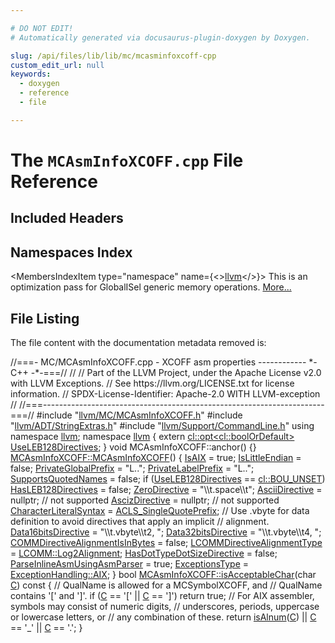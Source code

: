 ```yaml
---

# DO NOT EDIT!
# Automatically generated via docusaurus-plugin-doxygen by Doxygen.

slug: /api/files/lib/lib/mc/mcasminfoxcoff-cpp
custom_edit_url: null
keywords:
  - doxygen
  - reference
  - file

---
```





# The `MCAsmInfoXCOFF.cpp` File Reference

<DoxygenPage pluginConfig={pluginConfig}>



## Included Headers

<IncludesList>
<IncludesListItem
  filePath="llvm/MC/MCAsmInfoXCOFF.h"
  permalink="/docs/api/files/include/include/llvm/include/llvm/mc/mcasminfoxcoff-h"
  isLocal="true" />
<IncludesListItem
  filePath="llvm/ADT/StringExtras.h"
  permalink="/docs/api/files/include/include/llvm/include/llvm/adt/stringextras-h"
  isLocal="true" />
<IncludesListItem
  filePath="llvm/Support/CommandLine.h"
  permalink="/docs/api/files/include/include/llvm/include/llvm/support/commandline-h"
  isLocal="true" />
</IncludesList>

## Namespaces Index

<MembersIndex>

<MembersIndexItem
  type="namespace"
  name={<><a href="/docs/api/namespaces/llvm">llvm</a></>}>
This is an optimization pass for GlobalISel generic memory operations. <a href="/docs/api/namespaces/llvm/#details">More...</a>
</MembersIndexItem>

</MembersIndex>


## File Listing

The file content with the documentation metadata removed is:

<ProgramListing>

<Link id="l00001" /><CodeLine lineNumber="1"><Highlight kind="comment">//===- MC/MCAsmInfoXCOFF.cpp - XCOFF asm properties ------------ &#42;- C++ -&#42;-===//</Highlight><Highlight kind="normal"></Highlight></CodeLine>
<Link id="l00002" /><CodeLine lineNumber="2"><Highlight kind="normal"></Highlight><Highlight kind="comment">//</Highlight><Highlight kind="normal"></Highlight></CodeLine>
<Link id="l00003" /><CodeLine lineNumber="3"><Highlight kind="normal"></Highlight><Highlight kind="comment">// Part of the LLVM Project, under the Apache License v2.0 with LLVM Exceptions.</Highlight><Highlight kind="normal"></Highlight></CodeLine>
<Link id="l00004" /><CodeLine lineNumber="4"><Highlight kind="normal"></Highlight><Highlight kind="comment">// See https://llvm.org/LICENSE.txt for license information.</Highlight><Highlight kind="normal"></Highlight></CodeLine>
<Link id="l00005" /><CodeLine lineNumber="5"><Highlight kind="normal"></Highlight><Highlight kind="comment">// SPDX-License-Identifier: Apache-2.0 WITH LLVM-exception</Highlight><Highlight kind="normal"></Highlight></CodeLine>
<Link id="l00006" /><CodeLine lineNumber="6"><Highlight kind="normal"></Highlight><Highlight kind="comment">//</Highlight><Highlight kind="normal"></Highlight></CodeLine>
<Link id="l00007" /><CodeLine lineNumber="7"><Highlight kind="normal"></Highlight><Highlight kind="comment">//===----------------------------------------------------------------------===//</Highlight><Highlight kind="normal"></Highlight></CodeLine>
<Link id="l00008" /><CodeLine lineNumber="8"><Highlight kind="normal"></Highlight></CodeLine>
<Link id="l00009" /><CodeLine lineNumber="9"><Highlight kind="normal"></Highlight><Highlight kind="preprocessor">#include &quot;<a href="/docs/api/files/include/include/llvm/include/llvm/mc/mcasminfoxcoff-h">llvm/MC/MCAsmInfoXCOFF.h</a>&quot;</Highlight><Highlight kind="normal"></Highlight></CodeLine>
<Link id="l00010" /><CodeLine lineNumber="10"><Highlight kind="normal"></Highlight><Highlight kind="preprocessor">#include &quot;<a href="/docs/api/files/include/include/llvm/include/llvm/adt/stringextras-h">llvm/ADT/StringExtras.h</a>&quot;</Highlight><Highlight kind="normal"></Highlight></CodeLine>
<Link id="l00011" /><CodeLine lineNumber="11"><Highlight kind="normal"></Highlight><Highlight kind="preprocessor">#include &quot;<a href="/docs/api/files/include/include/llvm/include/llvm/support/commandline-h">llvm/Support/CommandLine.h</a>&quot;</Highlight><Highlight kind="normal"></Highlight></CodeLine>
<Link id="l00012" /><CodeLine lineNumber="12"><Highlight kind="normal"></Highlight></CodeLine>
<Link id="l00013" /><CodeLine lineNumber="13"><Highlight kind="normal"></Highlight><Highlight kind="keyword">using namespace </Highlight><Highlight kind="normal"><a href="/docs/api/namespaces/llvm">llvm</a>;</Highlight></CodeLine>
<Link id="l00014" /><CodeLine lineNumber="14"><Highlight kind="normal"></Highlight></CodeLine>
<Link id="l00015" /><CodeLine lineNumber="15"><Highlight kind="normal"></Highlight><Highlight kind="keyword">namespace </Highlight><Highlight kind="normal"><a href="/docs/api/namespaces/llvm">llvm</a> &#123;</Highlight></CodeLine>
<Link id="l00016" /><CodeLine lineNumber="16" lineLink="/docs/api/namespaces/llvm/#aa3662550aa37c97ad75954715f0515a6"><Highlight kind="normal"></Highlight><Highlight kind="keyword">extern</Highlight><Highlight kind="normal"> <a href="/docs/api/classes/llvm/cl/opt">cl::opt&lt;cl::boolOrDefault&gt;</a> <a href="/docs/api/namespaces/llvm/#aa3662550aa37c97ad75954715f0515a6">UseLEB128Directives</a>;</Highlight></CodeLine>
<Link id="l00017" /><CodeLine lineNumber="17"><Highlight kind="normal">&#125;</Highlight></CodeLine>
<Link id="l00018" /><CodeLine lineNumber="18"><Highlight kind="normal"></Highlight></CodeLine>
<Link id="l00019" /><CodeLine lineNumber="19"><Highlight kind="normal"></Highlight><Highlight kind="keywordtype">void</Highlight><Highlight kind="normal"> MCAsmInfoXCOFF::anchor() &#123;&#125;</Highlight></CodeLine>
<Link id="l00020" /><CodeLine lineNumber="20"><Highlight kind="normal"></Highlight></CodeLine>
<Link id="l00021" /><CodeLine lineNumber="21" lineLink="/docs/api/classes/llvm/mcasminfoxcoff/#ad17f2ee0f3955579c9e7a953bb2503e5"><Highlight kind="normal"><a href="/docs/api/classes/llvm/mcasminfoxcoff/#ad17f2ee0f3955579c9e7a953bb2503e5">MCAsmInfoXCOFF::MCAsmInfoXCOFF</a>() &#123;</Highlight></CodeLine>
<Link id="l00022" /><CodeLine lineNumber="22"><Highlight kind="normal">  <a href="/docs/api/classes/llvm/mcasminfo/#a093fab9654b4d8829128e983d0fb4e1d">IsAIX</a> = </Highlight><Highlight kind="keyword">true</Highlight><Highlight kind="normal">;</Highlight></CodeLine>
<Link id="l00023" /><CodeLine lineNumber="23"><Highlight kind="normal">  <a href="/docs/api/classes/llvm/mcasminfo/#adfd724f11ba125f30c3bb516be0bb06f">IsLittleEndian</a> = </Highlight><Highlight kind="keyword">false</Highlight><Highlight kind="normal">;</Highlight></CodeLine>
<Link id="l00024" /><CodeLine lineNumber="24"><Highlight kind="normal"></Highlight></CodeLine>
<Link id="l00025" /><CodeLine lineNumber="25"><Highlight kind="normal">  <a href="/docs/api/classes/llvm/mcasminfo/#a5384e7b6526e6d9c7744c07e1136b7b8">PrivateGlobalPrefix</a> = </Highlight><Highlight kind="stringliteral">&quot;L..&quot;</Highlight><Highlight kind="normal">;</Highlight></CodeLine>
<Link id="l00026" /><CodeLine lineNumber="26"><Highlight kind="normal">  <a href="/docs/api/classes/llvm/mcasminfo/#a721901796262520ac70998c9323686cb">PrivateLabelPrefix</a> = </Highlight><Highlight kind="stringliteral">&quot;L..&quot;</Highlight><Highlight kind="normal">;</Highlight></CodeLine>
<Link id="l00027" /><CodeLine lineNumber="27"><Highlight kind="normal">  <a href="/docs/api/classes/llvm/mcasminfo/#ad6636ff34629b06e7f639d338c81bdf5">SupportsQuotedNames</a> = </Highlight><Highlight kind="keyword">false</Highlight><Highlight kind="normal">;</Highlight></CodeLine>
<Link id="l00028" /><CodeLine lineNumber="28"><Highlight kind="normal">  </Highlight><Highlight kind="keywordflow">if</Highlight><Highlight kind="normal"> (<a href="/docs/api/namespaces/llvm/#aa3662550aa37c97ad75954715f0515a6">UseLEB128Directives</a> == <a href="/docs/api/namespaces/llvm/cl/#a9241f2e42b7587b123c885d7a659ad44aa5bd521ebe67ddf0e90f1a9e540a6d43">cl::BOU&#95;UNSET</a>)</Highlight></CodeLine>
<Link id="l00029" /><CodeLine lineNumber="29"><Highlight kind="normal">    <a href="/docs/api/classes/llvm/mcasminfo/#aea43d3be695d00d0aee461b828142cdf">HasLEB128Directives</a> = </Highlight><Highlight kind="keyword">false</Highlight><Highlight kind="normal">;</Highlight></CodeLine>
<Link id="l00030" /><CodeLine lineNumber="30"><Highlight kind="normal">  <a href="/docs/api/classes/llvm/mcasminfo/#acf84c6bd03a785a251784cad666d9ee1">ZeroDirective</a> = </Highlight><Highlight kind="stringliteral">&quot;\\t.space\\t&quot;</Highlight><Highlight kind="normal">;</Highlight></CodeLine>
<Link id="l00031" /><CodeLine lineNumber="31"><Highlight kind="normal">  <a href="/docs/api/classes/llvm/mcasminfo/#a20ecadae9aa8ee83587c9fcaedf6578a">AsciiDirective</a> = </Highlight><Highlight kind="keyword">nullptr</Highlight><Highlight kind="normal">; </Highlight><Highlight kind="comment">// not supported</Highlight><Highlight kind="normal"></Highlight></CodeLine>
<Link id="l00032" /><CodeLine lineNumber="32"><Highlight kind="normal">  <a href="/docs/api/classes/llvm/mcasminfo/#ad8520723e634e656d2a8219e0cf19ba7">AscizDirective</a> = </Highlight><Highlight kind="keyword">nullptr</Highlight><Highlight kind="normal">; </Highlight><Highlight kind="comment">// not supported</Highlight><Highlight kind="normal"></Highlight></CodeLine>
<Link id="l00033" /><CodeLine lineNumber="33"><Highlight kind="normal">  <a href="/docs/api/classes/llvm/mcasminfo/#ac20dd7cbe582d9769786c7bb1da99b3e">CharacterLiteralSyntax</a> = <a href="/docs/api/classes/llvm/mcasminfo/#ae0a2d87aa9c2d59f6c38b3d55f530fd9ad1ecc712b2ab5b0f004b0935208910f5">ACLS&#95;SingleQuotePrefix</a>;</Highlight></CodeLine>
<Link id="l00034" /><CodeLine lineNumber="34"><Highlight kind="normal"></Highlight></CodeLine>
<Link id="l00035" /><CodeLine lineNumber="35"><Highlight kind="normal">  </Highlight><Highlight kind="comment">// Use .vbyte for data definition to avoid directives that apply an implicit</Highlight><Highlight kind="normal"></Highlight></CodeLine>
<Link id="l00036" /><CodeLine lineNumber="36"><Highlight kind="normal">  </Highlight><Highlight kind="comment">// alignment.</Highlight><Highlight kind="normal"></Highlight></CodeLine>
<Link id="l00037" /><CodeLine lineNumber="37"><Highlight kind="normal">  <a href="/docs/api/classes/llvm/mcasminfo/#a035c98c0423e6dd21ec2ea039f762440">Data16bitsDirective</a> = </Highlight><Highlight kind="stringliteral">&quot;\\t.vbyte\\t2, &quot;</Highlight><Highlight kind="normal">;</Highlight></CodeLine>
<Link id="l00038" /><CodeLine lineNumber="38"><Highlight kind="normal">  <a href="/docs/api/classes/llvm/mcasminfo/#a620b2ebe9e68a34106b7bdcc4220c6b2">Data32bitsDirective</a> = </Highlight><Highlight kind="stringliteral">&quot;\\t.vbyte\\t4, &quot;</Highlight><Highlight kind="normal">;</Highlight></CodeLine>
<Link id="l00039" /><CodeLine lineNumber="39"><Highlight kind="normal"></Highlight></CodeLine>
<Link id="l00040" /><CodeLine lineNumber="40"><Highlight kind="normal">  <a href="/docs/api/classes/llvm/mcasminfo/#ac0079bf3834ce7ee765d437aae0a8a69">COMMDirectiveAlignmentIsInBytes</a> = </Highlight><Highlight kind="keyword">false</Highlight><Highlight kind="normal">;</Highlight></CodeLine>
<Link id="l00041" /><CodeLine lineNumber="41"><Highlight kind="normal">  <a href="/docs/api/classes/llvm/mcasminfo/#a6f7c7ae850927432e251d9a5f8bb0537">LCOMMDirectiveAlignmentType</a> = <a href="/docs/api/namespaces/llvm/lcomm/#aae933cd10a930a5312da96502035e331adce83244e971c1aeafe5840c91d9be0b">LCOMM::Log2Alignment</a>;</Highlight></CodeLine>
<Link id="l00042" /><CodeLine lineNumber="42"><Highlight kind="normal">  <a href="/docs/api/classes/llvm/mcasminfo/#a7c3b8692b75d4808f7c888e61f01e1c8">HasDotTypeDotSizeDirective</a> = </Highlight><Highlight kind="keyword">false</Highlight><Highlight kind="normal">;</Highlight></CodeLine>
<Link id="l00043" /><CodeLine lineNumber="43"><Highlight kind="normal">  <a href="/docs/api/classes/llvm/mcasminfo/#a8d77ee124165d600e83bda2aa3f43eb6">ParseInlineAsmUsingAsmParser</a> = </Highlight><Highlight kind="keyword">true</Highlight><Highlight kind="normal">;</Highlight></CodeLine>
<Link id="l00044" /><CodeLine lineNumber="44"><Highlight kind="normal"></Highlight></CodeLine>
<Link id="l00045" /><CodeLine lineNumber="45"><Highlight kind="normal">  <a href="/docs/api/classes/llvm/mcasminfo/#a500ba2b2c0203d1d53b83a649551a6b5">ExceptionsType</a> = <a href="/docs/api/namespaces/llvm/#a2ca3855108426698ff21517a7c884c84a7e6bb0931a72759d39514aa924b420bc">ExceptionHandling::AIX</a>;</Highlight></CodeLine>
<Link id="l00046" /><CodeLine lineNumber="46"><Highlight kind="normal">&#125;</Highlight></CodeLine>
<Link id="l00047" /><CodeLine lineNumber="47"><Highlight kind="normal"></Highlight></CodeLine>
<Link id="l00048" /><CodeLine lineNumber="48" lineLink="/docs/api/classes/llvm/mcasminfoxcoff/#aafa2f7fa06a53fe4907c81c1c7f36951"><Highlight kind="normal"></Highlight><Highlight kind="keywordtype">bool</Highlight><Highlight kind="normal"> <a href="/docs/api/classes/llvm/mcasminfoxcoff/#aafa2f7fa06a53fe4907c81c1c7f36951">MCAsmInfoXCOFF::isAcceptableChar</a>(</Highlight><Highlight kind="keywordtype">char</Highlight><Highlight kind="normal"> <a href="/docs/api/namespaces/llvm/callingconv/#ac6aa1387c4375260e2468eb5a77fdb4cafd841a49aec1539bc88abc8ff9e170fb">C</a>)</Highlight><Highlight kind="keyword"> const </Highlight><Highlight kind="normal">&#123;</Highlight></CodeLine>
<Link id="l00049" /><CodeLine lineNumber="49"><Highlight kind="normal">  </Highlight><Highlight kind="comment">// QualName is allowed for a MCSymbolXCOFF, and</Highlight><Highlight kind="normal"></Highlight></CodeLine>
<Link id="l00050" /><CodeLine lineNumber="50"><Highlight kind="normal">  </Highlight><Highlight kind="comment">// QualName contains &#39;&#91;&#39; and &#39;&#93;&#39;.</Highlight><Highlight kind="normal"></Highlight></CodeLine>
<Link id="l00051" /><CodeLine lineNumber="51"><Highlight kind="normal">  </Highlight><Highlight kind="keywordflow">if</Highlight><Highlight kind="normal"> (<a href="/docs/api/namespaces/llvm/callingconv/#ac6aa1387c4375260e2468eb5a77fdb4cafd841a49aec1539bc88abc8ff9e170fb">C</a> == </Highlight><Highlight kind="charliteral">&#39;&#91;&#39;</Highlight><Highlight kind="normal"> || <a href="/docs/api/namespaces/llvm/callingconv/#ac6aa1387c4375260e2468eb5a77fdb4cafd841a49aec1539bc88abc8ff9e170fb">C</a> == </Highlight><Highlight kind="charliteral">&#39;&#93;&#39;</Highlight><Highlight kind="normal">)</Highlight></CodeLine>
<Link id="l00052" /><CodeLine lineNumber="52"><Highlight kind="normal">    </Highlight><Highlight kind="keywordflow">return</Highlight><Highlight kind="normal"> </Highlight><Highlight kind="keyword">true</Highlight><Highlight kind="normal">;</Highlight></CodeLine>
<Link id="l00053" /><CodeLine lineNumber="53"><Highlight kind="normal"></Highlight></CodeLine>
<Link id="l00054" /><CodeLine lineNumber="54"><Highlight kind="normal">  </Highlight><Highlight kind="comment">// For AIX assembler, symbols may consist of numeric digits,</Highlight><Highlight kind="normal"></Highlight></CodeLine>
<Link id="l00055" /><CodeLine lineNumber="55"><Highlight kind="normal">  </Highlight><Highlight kind="comment">// underscores, periods, uppercase or lowercase letters, or</Highlight><Highlight kind="normal"></Highlight></CodeLine>
<Link id="l00056" /><CodeLine lineNumber="56"><Highlight kind="normal">  </Highlight><Highlight kind="comment">// any combination of these.</Highlight><Highlight kind="normal"></Highlight></CodeLine>
<Link id="l00057" /><CodeLine lineNumber="57"><Highlight kind="normal">  </Highlight><Highlight kind="keywordflow">return</Highlight><Highlight kind="normal"> <a href="/docs/api/namespaces/llvm/#a8a0d39a17f2152e31271da7e7491d60e">isAlnum</a>(<a href="/docs/api/namespaces/llvm/callingconv/#ac6aa1387c4375260e2468eb5a77fdb4cafd841a49aec1539bc88abc8ff9e170fb">C</a>) || <a href="/docs/api/namespaces/llvm/callingconv/#ac6aa1387c4375260e2468eb5a77fdb4cafd841a49aec1539bc88abc8ff9e170fb">C</a> == </Highlight><Highlight kind="charliteral">&#39;&#95;&#39;</Highlight><Highlight kind="normal"> || <a href="/docs/api/namespaces/llvm/callingconv/#ac6aa1387c4375260e2468eb5a77fdb4cafd841a49aec1539bc88abc8ff9e170fb">C</a> == </Highlight><Highlight kind="charliteral">&#39;.&#39;</Highlight><Highlight kind="normal">;</Highlight></CodeLine>
<Link id="l00058" /><CodeLine lineNumber="58"><Highlight kind="normal">&#125;</Highlight></CodeLine>

</ProgramListing>


</DoxygenPage>
